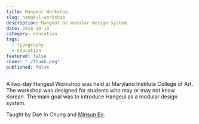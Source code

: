 ```yaml
---
title: Hangeul Workshop
slug: hangeul-workshop
description: Hangeul as modular design system
date: 2018-10-19
category: education
tags:
  - typography
  - education
featured: false
cover: "./thumb.png"
published: false
---
```




A two-day Hangeul Workshop was held at Maryland Institute College of Art. The workshop was designed for students who may or may not know Korean. The main goal was to introduce Hangeul as a modular design system.

Taught by Dae In Chung and [Minsun Eo](http://minsuneo.nyc).

<GC start={2} end={12}>
  <MediaGrid
    maxCols={3}
    media={[img1, img2, img3, img4, img5, img6]}
    alts={[
      "student work",
      "student work",
      "student work",
      "student work",
      "student work",
      "student work",
    ]}
  />
</GC>
